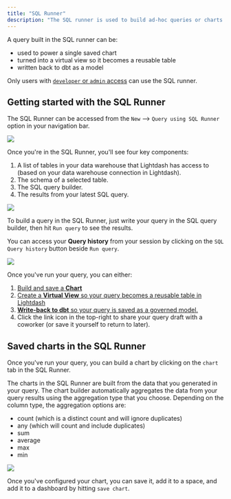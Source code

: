 ```yaml
---
title: "SQL Runner"
description: "The SQL runner is used to build ad-hoc queries or charts using totally custom SQL."
---
```


A query built in the SQL runner can be:

* used to power a single saved chart
* turned into a virtual view so it becomes a reusable table
* written back to dbt as a model

Only users with [`developer` or `admin` access](/references/roles) can use the SQL runner.

## Getting started with the SQL Runner

The SQL Runner can be accessed from the `New` --> `Query using SQL Runner` option in your navigation bar.
<Frame>
  <img src="/images/references/assets/images/access-sql-runner-e299a63e83e2ecb4b3b09c64f94211be.jpg"/>
</Frame>

Once you're in the SQL Runner, you'll see four key components:

1. A list of tables in your data warehouse that Lightdash has access to (based on your data warehouse connection in Lightdash).
2. The schema of a selected table.
3. The SQL query builder.
4. The results from your latest SQL query.

<Frame>
  <img src="/images/references/assets/images/sql-runner-components-60eb488682b46fb2ecedad92a2656adb.jpg"/>
</Frame>

To build a query in the SQL Runner, just write your query in the SQL query builder, then hit `Run query` to see the results.

You can access your **Query history** from your session by clicking on the `SQL Query history` button beside `Run query`.

<Frame>
  <img src="/images/references/assets/images/query-history-3c6295f2352f2d118474de3a51d83fd7.jpg"/>
</Frame>

Once you've run your query, you can either:

1. [Build and save a **Chart**](#building-charts-in-the-sql-runner)
2. [Create a **Virtual View** so your query becomes a reusable table in Lightdash](/references/virtual-views)
3. [**Write-back to dbt** so your query is saved as a governed model.](/references/dbt-write-back)
4. Click the link icon in the top-right to share your query draft with a coworker (or save it yourself to return to later).

## Saved charts in the SQL Runner

Once you've run your query, you can build a chart by clicking on the `chart` tab in the SQL Runner.

The charts in the SQL Runner are built from the data that you generated in your query. The chart builder automatically aggregates the data from your query results using the aggregation type that you choose. Depending on the column type, the aggregation options are:

* count (which is a distinct count and will ignore duplicates)
* any (which will count and include duplicates)
* sum
* average
* max
* min

<Frame>
  <img src="/images/references/assets/images/build-chart-sql-runner-72c3e95c8e37b83f48189599e25ddba1.jpg"/>
</Frame>

Once you've configured your chart, you can save it, add it to a space, and add it to a dashboard by hitting `save chart`.
